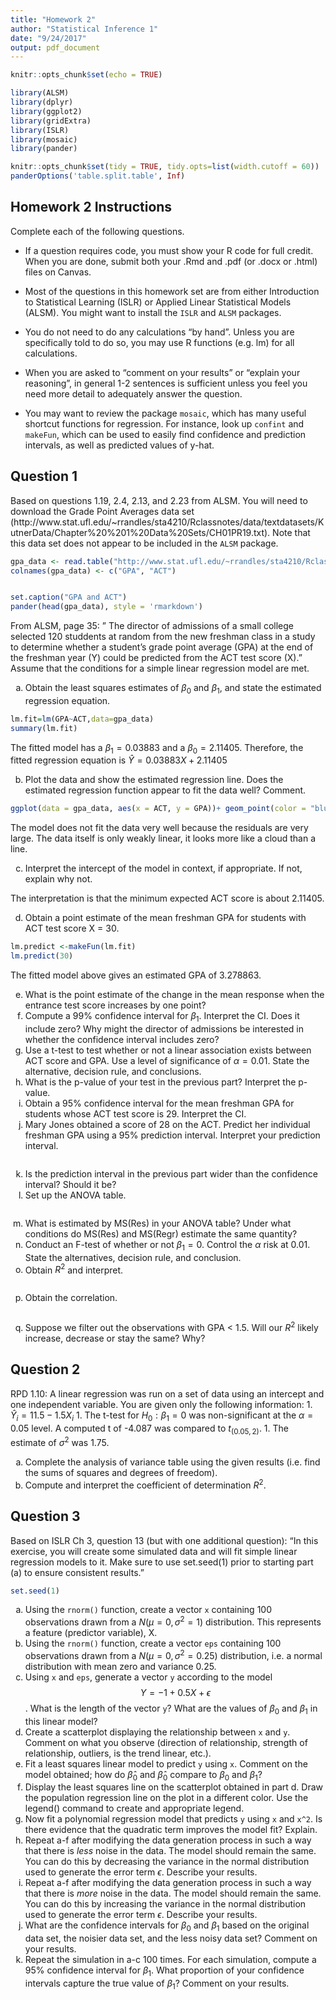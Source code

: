 ```yaml
---
title: "Homework 2"
author: "Statistical Inference 1"
date: "9/24/2017"
output: pdf_document
---
```


```r
knitr::opts_chunk$set(echo = TRUE)

library(ALSM)
library(dplyr)
library(ggplot2)
library(gridExtra)
library(ISLR)
library(mosaic)
library(pander)

knitr::opts_chunk$set(tidy = TRUE, tidy.opts=list(width.cutoff = 60))
panderOptions('table.split.table', Inf)

```
## Homework 2 Instructions

Complete each of the following questions. 

- If a question requires code, you must show your R code for full credit. When you are done, submit both your .Rmd and .pdf (or .docx or .html) files on Canvas. 

- Most of the questions in this homework set are from either Introduction to Statistical Learning (ISLR) or Applied Linear Statistical Models (ALSM). You might want to install the `ISLR` and `ALSM` packages.

- You do not need to do any calculations "by hand". Unless you are specifically told to do so, you may use R functions (e.g. lm) for all calculations.

- When you are asked to "comment on your results" or "explain your reasoning", in general 1-2 sentences is sufficient unless you feel you need more detail to adequately answer the question.

- You may want to review the package `mosaic`, which has many useful shortcut functions for regression. For instance, look up `confint` and `makeFun`, which can be used to easily find confidence and prediction intervals, as well as predicted values of y-hat.

## Question 1

Based on questions 1.19, 2.4, 2.13, and 2.23 from ALSM. You will need to download the Grade Point Averages data set (http://www.stat.ufl.edu/~rrandles/sta4210/Rclassnotes/data/textdatasets/KutnerData/Chapter%20%201%20Data%20Sets/CH01PR19.txt). Note that this data set does not appear to be included in the `ALSM` package. 

```r
gpa_data <- read.table("http://www.stat.ufl.edu/~rrandles/sta4210/Rclassnotes/data/textdatasets/KutnerData/Chapter%20%201%20Data%20Sets/CH01PR19.txt")
colnames(gpa_data) <- c("GPA", "ACT")


set.caption("GPA and ACT")
pander(head(gpa_data), style = 'rmarkdown')
```

From ALSM, page 35: " The director of admissions of a small college selected 120 studdents at random from the new freshman class in a study to determine whether a student's grade point average (GPA) at the end of the freshman year (Y) could be predicted from the ACT test score (X)." Assume that the conditions for a simple linear regression model are met. 

a. Obtain the least squares estimates of $\beta_0$ and $\beta_1$, and state the estimated regression equation.
```r
lm.fit=lm(GPA~ACT,data=gpa_data)
summary(lm.fit)
```
The fitted model has a $\beta_1 = 0.03883$ and a $\beta_0 = 2.11405$. Therefore, the fitted regression equation is $\hat Y = 0.03883 X + 2.11405$ 

b. Plot the data and show the estimated regression line. Does the estimated regression function appear to fit the data well? Comment.
```r
ggplot(data = gpa_data, aes(x = ACT, y = GPA))+ geom_point(color = "blue")+geom_smooth(method = "lm", color = "black", se = FALSE)+ggtitle("Predicted GPAs given ACT scores")
```
The model does not fit the data very well because the residuals are very large. The data itself is only weakly linear, it looks more like a cloud than a line.

c. Interpret the intercept of the model in context, if appropriate. If not, explain why not.

The interpretation is that the minimum expected ACT score is about 2.11405.

d. Obtain a point estimate of the mean freshman GPA for students with ACT test score X = 30.


```r
lm.predict <-makeFun(lm.fit)
lm.predict(30)
```
The fitted model above gives an estimated GPA of 3.278863.

e. What is the point estimate of the change in the mean response when the entrance test score increases by one point?
f. Compute a 99% confidence interval for $\beta_1$. Interpret the CI. Does it include zero? Why might the director of admissions be interested in whether the confidence interval includes zero?
g. Use a t-test to test whether or not a linear association exists between ACT score and GPA. Use a level of significance of $\alpha = 0.01$. State the alternative, decision rule, and conclusions.
h. What is the p-value of your test in the previous part? Interpret the p-value. 
i. Obtain a 95% confidence interval for the mean freshman GPA for students whose ACT test score is 29. Interpret the CI.
j. Mary Jones obtained a score of 28 on the ACT. Predict her individual freshman GPA using a 95% prediction interval. Interpret your prediction interval.
```r
```
k. Is the prediction interval in the previous part wider than the confidence interval? Should it be?
l. Set up the ANOVA table.
```r
```
m. What is estimated by MS(Res) in your ANOVA table? Under what conditions do MS(Res) and MS(Regr) estimate the same quantity?
n. Conduct an F-test of whether or not $\beta_1 = 0$. Control the $\alpha$ risk at 0.01. State the alternatives, decision rule, and conclusion. 
o. Obtain $R^2$ and interpret.
```r
```
p. Obtain the correlation. 
```r
```
q. Suppose we filter out the observations with GPA < 1.5. Will our $R^2$ likely increase, decrease or stay the same? Why?


## Question 2

RPD 1.10: A linear regression was run on a set of data using an intercept and one independent variable. You are given only the following information:
1. $\hat{Y}_i = 11.5 - 1.5 X_i$
1. The t-test for $H_0: \beta_1 = 0$ was non-significant at the $\alpha = 0.05$ level. A computed t of -4.087 was compared to $t_{(0.05, 2)}$. 
1. The estimate of $\sigma^2$ was 1.75.

a. Complete the analysis of variance table using the given results (i.e. find the sums of squares and degrees of freedom).
a. Compute and interpret the coefficient of determination $R^2$. 


## Question 3

Based on ISLR Ch 3, question 13 (but with one additional question): "In this exercise, you will create some simulated data and will fit simple linear regression models to it. Make sure to use set.seed(1) prior to starting part (a) to ensure consistent results."

```r
set.seed(1)
```

a. Using the `rnorm()` function, create a vector `x` containing 100 observations drawn from a $N(\mu = 0, \sigma^2= 1)$ distribution. This represents a feature (predictor variable), X.
b. Using the `rnorm()` function, create a vector `eps` containing 100 observations drawn from a $N(\mu = 0,\sigma^2 = 0.25)$ distribution, i.e. a normal distribution with mean zero and variance 0.25.
c. Using `x` and `eps`, generate a vector `y` according to the model $$Y = -1 + 0.5X + \epsilon$$. What is the length of the vector `y`? What are the values of $\beta_0$ and $\beta_1$ in this linear model? 
d. Create a scatterplot displaying the relationship between `x` and `y`. Comment on what you observe (direction of relationship, strength of relationship, outliers, is the trend linear, etc.).
e. Fit a least squares linear model to predict `y` using `x`. Comment on the model obtained; how do $\hat{\beta}_0$ and $\hat{\beta}_0$ compare to $\beta_0$ and $\beta_1$?
f. Display the least squares line on the scatterplot obtained in part d. Draw the population regression line on the plot in a different color. Use the legend() command to create and appropriate legend.
g. Now fit a polynomial regression model that predicts `y` using `x` and `x^2`. Is there evidence that the quadratic term improves the model fit? Explain.
h. Repeat a-f after modifying the data generation process in such a way that there is *less* noise in the data. The model should remain the same. You can do this by decreasing the variance in the normal distribution used to generate the error term $\epsilon$. Describe your results.
i. Repeat a-f after modifying the data generation process in such a way that there is *more* noise in the data. The model should remain the same. You can do this by increasing the variance in the normal distribution used to generate the error term $\epsilon$. Describe your results.
j. What are the confidence intervals for $\beta_0$ and $\beta_1$ based on the original data set, the noisier data set, and the less noisy data set? Comment on your results.
k. Repeat the simulation in a-c 100 times. For each simulation, compute a 95% confidence interval for $\beta_1$. What proportion of your confidence intervals capture the true value of $\beta_1$? Comment on your results.


